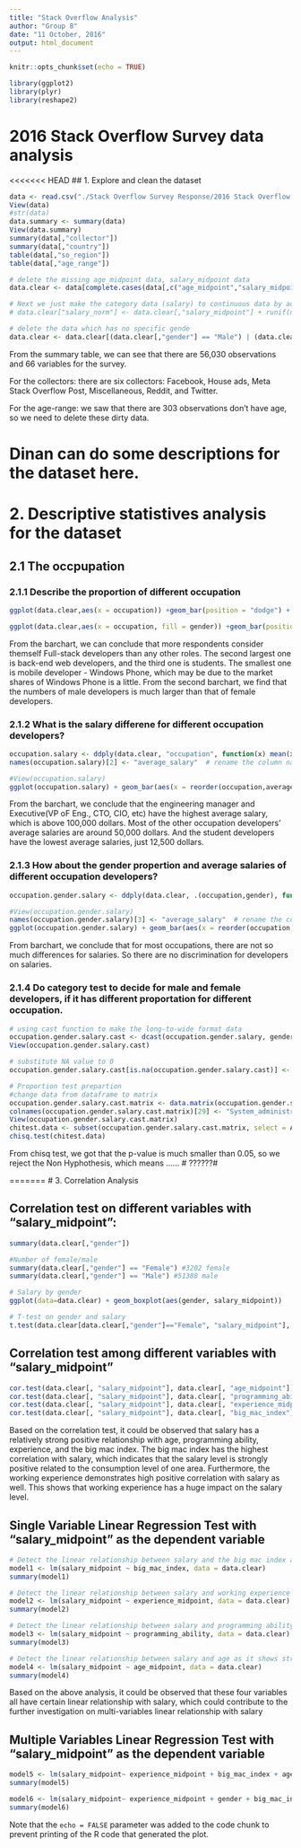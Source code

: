 ```yaml
---
title: "Stack Overflow Analysis"
author: "Group 8"
date: "11 October, 2016"
output: html_document
---
```


```r
knitr::opts_chunk$set(echo = TRUE)
```

```r
library(ggplot2)
library(plyr)
library(reshape2)
```


# 2016 Stack Overflow Survey data analysis

<<<<<<< HEAD
## 1. Explore and clean the dataset
```r
data <- read.csv("./Stack Overflow Survey Response/2016 Stack Overflow Survey Responses.csv")
View(data)
#str(data)
data.summary <- summary(data)
View(data.summary)
summary(data[,"collector"])
summary(data[,"country"])
table(data[,"so_region"])
table(data[,"age_range"])

# delete the missing age_midpoint data, salary_midpoint data
data.clear <- data[complete.cases(data[,c("age_midpoint","salary_midpoint")]),]

# Next we just make the category data (salary) to continuous data by adding some noise term(Normal distribution with the standard deviation 10)
# data.clear["salary_norm"] <- data.clear[,"salary_midpoint"] + runif(nrow(data.clear),0,1)*5000

# delete the data which has no specific gende
data.clear <- data.clear[(data.clear[,"gender"] == "Male") | (data.clear[,"gender"] == "Female") ,]

```
From the summary table, we can see that there are 56,030 observations and 66 variables for the survey.

For the collectors: there are six collectors: Facebook, House ads, Meta Stack Overflow Post, Miscellaneous, Reddit, and Twitter.

For the age-range: we saw that there are 303 observations don't have age, so we need to delete these dirty data.





# Dinan can do some descriptions for the dataset here.












# 2. Descriptive statistives analysis for the dataset

## 2.1 The occpupation
### 2.1.1 Describe the proportion of different occupation
```r
ggplot(data.clear,aes(x = occupation)) +geom_bar(position = "dodge") + theme(axis.text.x = element_text(angle = 45,colour = "black",size=13,hjust=1))

ggplot(data.clear,aes(x = occupation, fill = gender)) +geom_bar(position = "dodge") + theme(axis.text.x = element_text(angle = 45,colour = "black",size=13,hjust=1))

```

From the barchart, we can conclude that more respondents consider themself Full-stack developers than any other roles. The second largest one is back-end web developers, and the third one is students. The smallest one is mobile developer - Windows Phone, which may be due to the market shares of Windows Phone is a little. From the second barchart, we find that the numbers of male developers is much larger than that of female developers.

### 2.1.2 What is the salary differene for different occupation developers?
```r
occupation.salary <- ddply(data.clear, "occupation", function(x) mean(x[,"salary_midpoint"]))  # calculate the average salaries for different occupations
names(occupation.salary)[2] <- "average_salary"  # rename the column names

#View(occupation.salary)
ggplot(occupation.salary) + geom_bar(aes(x = reorder(occupation,average_salary), y = average_salary), stat = "identity", position = "dodge")+ theme(axis.text.x = element_text(angle = 45,colour = "black",size=13,hjust=1)) 

```

From the barchart, we conclude that the engineering manager and Executive(VP oF Eng., CTO, CIO, etc) have the highest average salary, which is above 100,000 dollars. Most of the other occupation developers' average salaries are around 50,000 dollars. And the student developers have the lowest average salaries, just 12,500 dollars.

### 2.1.3 How about the gender propertion and average salaries of different occupation developers?
```r
occupation.gender.salary <- ddply(data.clear, .(occupation,gender), function(x) mean(x[,"salary_midpoint"]))  # calculate the average salaries for different occupations

#View(occupation.gender.salary)
names(occupation.gender.salary)[3] <- "average_salary"  # rename the column names
ggplot(occupation.gender.salary) + geom_bar(aes(x = reorder(occupation,average_salary), y = average_salary, fill = gender), stat = "identity", position = "dodge")+ theme(axis.text.x = element_text(angle = 45,colour = "black",size=13,hjust=1))

```

From barchart, we conclude that for most occupations, there are not so much differences for salaries. So there are no discrimination for developers on salaries.

### 2.1.4 Do category test to decide for male and female developers, if it has different proportation for different occupation.
```r
# using cast function to make the long-to-wide format data
occupation.gender.salary.cast <- dcast(occupation.gender.salary, gender ~ occupation)
View(occupation.gender.salary.cast)

# substitute NA value to 0
occupation.gender.salary.cast[is.na(occupation.gender.salary.cast)] <- 0

# Proportion test prepartion
#change data from dataframe to matrix
occupation.gender.salary.cast.matrix <- data.matrix(occupation.gender.salary.cast)
colnames(occupation.gender.salary.cast.matrix)[29] <- "System_administrator"  #change column names
View(occupation.gender.salary.cast.matrix)
chitest.data <- subset(occupation.gender.salary.cast.matrix, select = Analyst:(System_administrator))
chisq.test(chitest.data)

```

From chisq test, we got that the p-value is much smaller than 0.05, so we reject the Non Hyphothesis, which means ......
# ??????#














=======
# 3. Correlation Analysis

## Correlation test on different variables with "salary_midpoint":

```r
summary(data.clear[,"gender"])

#Number of female/male
summary(data.clear[,"gender"] == "Female") #3202 female
summary(data.clear[,"gender"] == "Male") #51388 male

# Salary by gender
ggplot(data=data.clear) + geom_boxplot(aes(gender, salary_midpoint))

# T-test on gender and salary
t.test(data.clear[data.clear[,"gender"]=="Female", "salary_midpoint"], data.clear[data.clear[,"gender"]=="Male", "salary_midpoint"], alternative = "two.sided")

```

## Correlation test among different variables with "salary_midpoint"
```r
cor.test(data.clear[, "salary_midpoint"], data.clear[, "age_midpoint"])
cor.test(data.clear[, "salary_midpoint"], data.clear[, "programming_ability"])
cor.test(data.clear[, "salary_midpoint"], data.clear[, "experience_midpoint"])
cor.test(data.clear[, "salary_midpoint"], data.clear[, "big_mac_index"])

```

Based on the correlation test, it could be observed that salary has a relatively strong positive relationship with age, programming ability, experience, and the big mac index. The big mac index has the highest correlation with salary, which indicates that the salary level is strongly positive related to the consumption level of one area. Furthermore, the working experience demonstrates high positive correlation with salary as well. This shows that working experience has a huge impact on the salary level.

## Single Variable Linear Regression Test with "salary_midpoint" as the dependent variable
```r
# Detect the linear relationship between salary and the big mac index as it shows strong positive correlation with salary
model1 <- lm(salary_midpoint ~ big_mac_index, data = data.clear)
summary(model1)

# Detect the linear relationship between salary and working experience as it shows strong positive correlation with salary
model2 <- lm(salary_midpoint ~ experience_midpoint, data = data.clear)
summary(model2)

# Detect the linear relationship between salary and programming ability as it shows strong positive correlation with salary
model3 <- lm(salary_midpoint ~ programming_ability, data = data.clear)
summary(model3)

# Detect the linear relationship between salary and age as it shows strong positive correlation with salary
model4 <- lm(salary_midpoint ~ age_midpoint, data = data.clear)
summary(model4)
```

Based on the above analysis, it could be observed that these four variables all have certain linear relationship with salary, which could contribute to the further investigation on multi-variables linear relationship with salary

## Multiple Variables Linear Regression Test with "salary_midpoint" as the dependent variable
```r
model5 <- lm(salary_midpoint~ experience_midpoint + big_mac_index + age_midpoint + programming_ability, data = data.clear)
summary(model5)

model6 <- lm(salary_midpoint~ experience_midpoint + gender + big_mac_index + age_midpoint + programming_ability, data = data.clear)
summary(model6)

```

Note that the `echo = FALSE` parameter was added to the code chunk to prevent printing of the R code that generated the plot.
